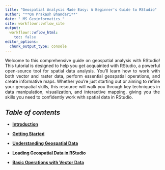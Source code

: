 ```yaml
---
title: "Geospatial Analysis Made Easy: A Beginner's Guide to RStudio"
author: "**Om Prakash Bhandari**"
date: "_MS Geoinformatics_"
site: workflowr::wflow_site
output:
  workflowr::wflow_html:
    toc: false
editor_options:
  chunk_output_type: console
---
```


<style> p { text-align: justify; } </style>

Welcome to this comprehensive guide on geospatial analysis with RStudio! This tutorial is designed to help you get acquainted with RStudio, a powerful open-source tool for spatial data analysis. You'll learn how to work with both vector and raster data, perform essential geospatial operations, and create informative maps. Whether you’re just starting out or aiming to refine your geospatial skills, this resource will walk you through key techniques in data manipulation, visualization, and interactive mapping, giving you the skills you need to confidently work with spatial data in RStudio.

## **_Table of contents_**

- [**Introduction**](Introduction.html)

- [**Getting Started**](Getting_Started.html)

- [**Understanding Geospatial Data**](Understanding_Geospatial_Data.html)

- [**Loading Geospatial Data in RStudio**](Loading_Geospatial_Data_in_RStudio.html)

- [**Basic Operations with Vector Data**](Basic_Operations_with_Vector_Data.html)
